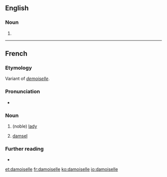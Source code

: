 ==English==

===Noun===
{{en-noun}}

# {{obsolete spelling of|damsel|lang=en}}

----

==French==

===Etymology===
Variant of ''[[demoiselle]]''.

===Pronunciation===
* {{IPA|/damwazɛl/|lang=fr}}

===Noun===
{{fr-noun|f}}

# {{lb|fr|archaic}} (noble) [[lady]]
# {{lb|fr|historical}} [[damsel]]

===Further reading===
* {{R:TLFi}}

[[et:damoiselle]]
[[fr:damoiselle]]
[[ko:damoiselle]]
[[io:damoiselle]]